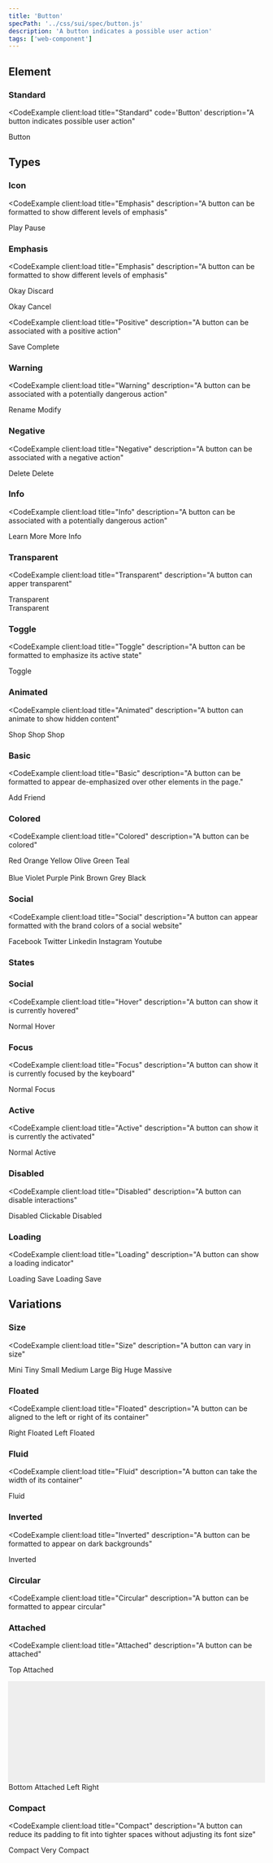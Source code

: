 ```yaml
---
title: 'Button'
specPath: '../css/sui/spec/button.js'
description: 'A button indicates a possible user action'
tags: ['web-component']
---
```



## Element

### Standard
<CodeExample client:load
  title="Standard"
  code='<ui-button>Button</ui-button>'
  description="A button indicates possible user action"
>
  <UIButton client:load>Button</UIButton>
</CodeExample>

## Types

### Icon
<CodeExample client:load
  title="Emphasis"
  description="A button can be formatted to show different levels of emphasis"
>
  <UIButton client:visible icon="play">Play</UIButton>
  <UIButton client:visible icon="pause">Pause</UIButton>
</CodeExample>

### Emphasis
<CodeExample client:load
  title="Emphasis"
  description="A button can be formatted to show different levels of emphasis"
>
  <UIButton client:visible primary>Okay</UIButton>
  <UIButton client:visible>Discard</UIButton>
</CodeExample>

<CodeExample client:load>
  <UIButton client:visible secondary>Okay</UIButton>
  <UIButton client:visible>Cancel</UIButton>
</CodeExample>


<CodeExample client:load
  title="Positive"
  description="A button can be associated with a positive action"
>
  <UIButton client:visible positive>Save</UIButton>
  <UIButton client:visible subtle-positive icon="check">Complete</UIButton>
</CodeExample>

### Warning
<CodeExample client:load
  title="Warning"
  description="A button can be associated with a potentially dangerous action"
>
  <UIButton client:visible warning>Rename</UIButton>
  <UIButton client:visible subtle-warning icon="edit">Modify</UIButton>
</CodeExample>

### Negative
<CodeExample client:load
  title="Negative"
  description="A button can be associated with a negative action"
>
  <UIButton client:visible negative>Delete</UIButton>
  <UIButton client:visible subtle-negative icon="alert circle">Delete</UIButton>
</CodeExample>

### Info
<CodeExample client:load
  title="Info"
  description="A button can be associated with a potentially dangerous action"
>
  <UIButton client:visible info>Learn More</UIButton>
  <UIButton client:visible subtle-info icon="info">More Info</UIButton>
</CodeExample>

### Transparent
<CodeExample client:load
  title="Transparent"
  description="A button can apper transparent"
>
  <div class="transparent segments">
    <div class="light segment">
      <UIButton client:visible transparent>Transparent</UIButton>
    </div>
    <div class="dark segment">
      <UIButton client:visible inverted transparent>Transparent</UIButton>
    </div>
  </div>
</CodeExample>

### Toggle
<CodeExample client:load
  title="Toggle"
  description="A button can be formatted to emphasize its active state"
>
  <UIButton client:visible toggle>Toggle</UIButton>
</CodeExample>

### Animated
<CodeExample client:load
  title="Animated"
  description="A button can animate to show hidden content"
>
  <UIButton client:visible animated>
    <span slot="visible">
      <ui-icon icon="shopping cart"></ui-icon>
    </span>
    <span slot="hidden">Shop</span>
  </UIButton>

  <UIButton client:visible vertical-animated>
    <span slot="visible">
      <ui-icon icon="shopping cart"></ui-icon>
    </span>
    <span slot="hidden">Shop</span>
  </UIButton>

  <UIButton client:visible fade-animated>
    <span slot="visible">
      <ui-icon icon="shopping cart"></ui-icon>
    </span>
    <span slot="hidden">Shop</span>
  </UIButton>
</CodeExample>

### Basic
<CodeExample client:load
  title="Basic"
  description="A button can be formatted to appear de-emphasized over other elements in the page."
>
<UIButton client:visible basic icon="user">Add Friend</UIButton>
</CodeExample>

### Colored
<CodeExample client:load
  title="Colored"
  description="A button can be colored"
>
  <UIButton client:visible red>Red</UIButton>
  <UIButton client:visible orange>Orange</UIButton>
  <UIButton client:visible yellow>Yellow</UIButton>
  <UIButton client:visible olive>Olive</UIButton>
  <UIButton client:visible green>Green</UIButton>
  <UIButton client:visible teal>Teal</UIButton>
  <br/><br/>
  <UIButton client:visible blue>Blue</UIButton>
  <UIButton client:visible violet>Violet</UIButton>
  <UIButton client:visible purple>Purple</UIButton>
  <UIButton client:visible pink>Pink</UIButton>
  <UIButton client:visible brown>Brown</UIButton>
  <UIButton client:visible grey>Grey</UIButton>
  <UIButton client:visible black>Black</UIButton>
</CodeExample>

### Social
<CodeExample client:load
  title="Social"
  description="A button can appear formatted with the brand colors of a social website"
>
  <UIButton client:visible icon="facebook" facebook>Facebook</UIButton>
  <UIButton client:visible icon="twitter" twitter>Twitter</UIButton>
  <UIButton client:visible icon="linkedin" linkedin>Linkedin</UIButton>
  <UIButton client:visible icon="instagram" instagram>Instagram</UIButton>
  <UIButton client:visible icon="youtube" youtube>Youtube</UIButton>
</CodeExample>

### States

### Social
<CodeExample client:load
  title="Hover"
  description="A button can show it is currently hovered"
>
  <UIButton client:visible>Normal</UIButton>
  <UIButton client:visible hover>Hover</UIButton>
</CodeExample>

### Focus
<CodeExample client:load
  title="Focus"
  description="A button can show it is currently focused by the keyboard"
>
  <UIButton client:visible>Normal</UIButton>
  <UIButton client:visible focus>Focus</UIButton>
</CodeExample>

### Active
<CodeExample client:load
  title="Active"
  description="A button can show it is currently the activated"
>
  <UIButton client:visible>Normal</UIButton>
  <UIButton client:visible active>Active</UIButton>
</CodeExample>

### Disabled
<CodeExample client:load
  title="Disabled"
  description="A button can disable interactions"
>
  <UIButton client:visible disabled>Disabled</UIButton>
  <UIButton client:visible clickable-disabled>Clickable Disabled</UIButton>
</CodeExample>

### Loading
<CodeExample client:load
  title="Loading"
  description="A button can show a loading indicator"
>
  <UIButton client:visible loading>Loading</UIButton>
  <UIButton client:visible loading icon="save">Save</UIButton>
  <UIButton client:visible primary loading>Loading</UIButton>
  <UIButton client:visible primary loading icon="save">Save</UIButton>
</CodeExample>

## Variations

### Size
<CodeExample client:load
  title="Size"
  description="A button can vary in size"
>
  <UIButton client:visible mini>Mini</UIButton>
  <UIButton client:visible tiny>Tiny</UIButton>
  <UIButton client:visible small>Small</UIButton>
  <UIButton client:visible>Medium</UIButton>
  <UIButton client:visible large>Large</UIButton>
  <UIButton client:visible big>Big</UIButton>
  <UIButton client:visible huge>Huge</UIButton>
  <UIButton client:visible massive>Massive</UIButton>
</CodeExample>

### Floated
<CodeExample client:load
  title="Floated"
  description="A button can be aligned to the left or right of its container"
>
  <UIButton client:visible right-floated>Right Floated</UIButton>
  <UIButton client:visible left-floated>Left Floated</UIButton>
</CodeExample>

### Fluid
<CodeExample client:load
  title="Fluid"
  description="A button can take the width of its container"
>
  <UIButton client:visible fluid>Fluid</UIButton>
</CodeExample>

### Inverted
<CodeExample client:load
  title="Inverted"
  description="A button can be formatted to appear on dark backgrounds"
>
  <UIButton client:visible inverted>Inverted</UIButton>
</CodeExample>

### Circular
<CodeExample client:load
  title="Circular"
  description="A button can be formatted to appear circular"
>
  <UIButton client:visible circular icon="plus"></UIButton>
</CodeExample>

### Attached
<CodeExample client:load
  title="Attached"
  description="A button can be attached"
>
<UIButton client:visible top-attached>Top Attached</UIButton>
  <div style="
      border-left: 1px solid var(--border-color);
      height: 200px;
      background-color: #EEE;
      border-right: 1px solid var(--border-color);
      margin: 0px -1px;"></div>
  <UIButton client:visible bottom-attached>Bottom Attached</UIButton>
</CodeExample>

<CodeExample client:load>
  <UIButton client:visible left-attached>Left</UIButton>
  <UIButton client:visible right-attached>Right</UIButton>
</CodeExample>

### Compact
<CodeExample client:load
  title="Compact"
  description="A button can reduce its padding to fit into tighter spaces without adjusting its font size"
>
  <UIButton client:visible compact>Compact</UIButton>
  <UIButton client:visible very-compact>Very Compact</UIButton>
</CodeExample>

